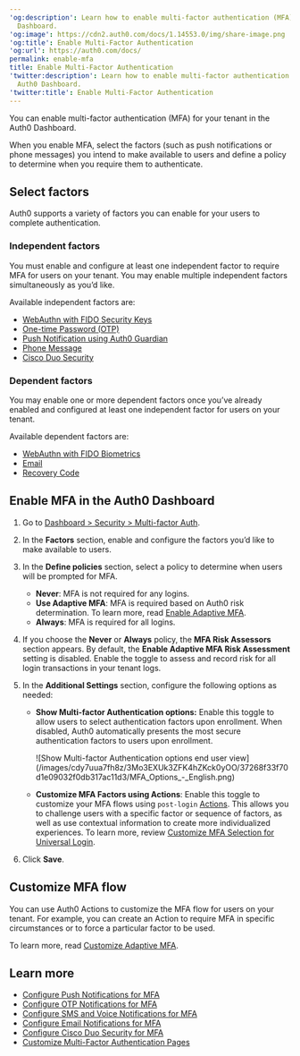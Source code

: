 ---
'og:description': Learn how to enable multi-factor authentication (MFA) in the Auth0
  Dashboard.
'og:image': https://cdn2.auth0.com/docs/1.14553.0/img/share-image.png
'og:title': Enable Multi-Factor Authentication
'og:url': https://auth0.com/docs/
permalink: enable-mfa
title: Enable Multi-Factor Authentication
'twitter:description': Learn how to enable multi-factor authentication (MFA) in the
  Auth0 Dashboard.
'twitter:title': Enable Multi-Factor Authentication
---
You can enable <Tooltip tip="Multi-factor authentication (MFA): User authentication process that uses a factor in addition to username and password such as a code via SMS." cta="View Glossary" href="/docs/glossary?term=multi-factor+authentication">multi-factor authentication</Tooltip> (MFA) for your tenant in the <Tooltip tip="Multi-factor authentication (MFA): User authentication process that uses a factor in addition to username and password such as a code via SMS." cta="View Glossary" href="/docs/glossary?term=Auth0+Dashboard">Auth0 Dashboard</Tooltip>.

When you enable MFA, select the factors (such as push notifications or phone messages) you intend to make available to users and define a policy to determine when you require them to authenticate.

## Select factors

Auth0 supports a variety of factors you can enable for your users to complete authentication.

### Independent factors

You must enable and configure at least one independent factor to require MFA for users on your tenant. You may enable multiple independent factors simultaneously as you’d like.

Available independent factors are:

* [WebAuthn with FIDO Security Keys](/docs/secure/multi-factor-authentication/fido-authentication-with-webauthn/configure-webauthn-security-keys-for-mfa)
* [One-time Password (OTP)](/docs/secure/multi-factor-authentication/multi-factor-authentication-factors/configure-otp-notifications-for-mfa)
* [Push Notification using Auth0 Guardian](/docs/secure/multi-factor-authentication/multi-factor-authentication-factors/configure-push-notifications-for-mfa)
* [Phone Message](/docs/secure/multi-factor-authentication/multi-factor-authentication-factors/configure-sms-voice-notifications-mfa)
* [Cisco Duo Security](/docs/secure/multi-factor-authentication/configure-cisco-duo-for-mfa)

### Dependent factors

You may enable one or more dependent factors once you’ve already enabled and configured at least one independent factor for users on your tenant.

Available dependent factors are:

* [WebAuthn with FIDO Biometrics](/docs/secure/multi-factor-authentication/fido-authentication-with-webauthn/configure-webauthn-device-biometrics-for-mfa)
* [Email](/docs/secure/multi-factor-authentication/multi-factor-authentication-factors/configure-email-notifications-for-mfa)
* [Recovery Code](/docs/secure/multi-factor-authentication/configure-recovery-codes-for-mfa)

## Enable MFA in the Auth0 Dashboard

1. Go to [Dashboard > Security > Multi-factor Auth](https://manage.auth0.com/#/security/mfa).
2. In the **Factors** section, enable and configure the factors you’d like to make available to users.
3. In the **Define policies** section, select a policy to determine when users will be prompted for MFA.

   * **Never**: MFA is not required for any logins.
   * **Use Adaptive MFA**: MFA is required based on Auth0 risk determination. To learn more, read [Enable Adaptive MFA](/docs/secure/multi-factor-authentication/adaptive-mfa).
   * **Always**: MFA is required for all logins.
4. If you choose the **Never** or **Always** policy, the **MFA Risk Assessors** section appears. By default, the **Enable Adaptive MFA Risk Assessment** setting is disabled. Enable the toggle to assess and record risk for all login transactions in your tenant logs.
5. In the **Additional Settings** section, configure the following options as needed:

   * **Show Multi-factor Authentication options:** Enable this toggle to allow users to select authentication factors upon enrollment. When disabled, Auth0 automatically presents the most secure authentication factors to users upon enrollment.

     <Frame>![Show Multi-factor Authentication options end user view](/images/cdy7uua7fh8z/3Mo3EXUk3ZFK4hZKck0yOO/37268f33f70d1e09032f0db317ac11d3/MFA_Options_-_English.png)</Frame>
   * **Customize MFA Factors using Actions**: Enable this toggle to customize your MFA flows using `post-login` [Actions](/docs/customize/actions). This allows you to challenge users with a specific factor or sequence of factors, as well as use contextual information to create more individualized experiences. To learn more, review [Customize MFA Selection for Universal Login](/docs/secure/multi-factor-authentication/customize-mfa/customize-mfa-selection-universal-login).
6. Click **Save**.

## Customize MFA flow

You can use Auth0 Actions to customize the MFA flow for users on your tenant. For example, you can create an Action to require MFA in specific circumstances or to force a particular factor to be used.

To learn more, read [Customize Adaptive MFA](/docs/secure/multi-factor-authentication/adaptive-mfa/customize-adaptive-mfa).

## Learn more

* [Configure Push Notifications for MFA](/docs/secure/multi-factor-authentication/multi-factor-authentication-factors/configure-push-notifications-for-mfa)
* [Configure OTP Notifications for MFA](/docs/secure/multi-factor-authentication/multi-factor-authentication-factors/configure-otp-notifications-for-mfa)
* [Configure SMS and Voice Notifications for MFA](/docs/secure/multi-factor-authentication/multi-factor-authentication-factors/configure-sms-voice-notifications-mfa)
* [Configure Email Notifications for MFA](/docs/secure/multi-factor-authentication/multi-factor-authentication-factors/configure-email-notifications-for-mfa)
* [Configure Cisco Duo Security for MFA](/docs/secure/multi-factor-authentication/configure-cisco-duo-for-mfa)
* [Customize Multi-Factor Authentication Pages](/docs/secure/multi-factor-authentication/customize-mfa)
